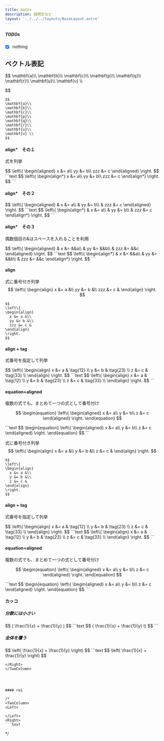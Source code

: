```yaml
---
title: katex
description: 説明文など
layout: '../../../layouts/BaseLayout.astro'
---
```

 <style>{`

.sl-markdown-content > main > hr:not(:where(.not-content *)) {
  border: none !important;
  border-bottom: 4px double white !important;
  margin-bottom: 14px;
}
 
.sl-markdown-content div.ec-line {
margin-top: 0 !important;
font-size:10px;
}
.sl-markdown-content{
 font-size:15px;
}

.sl-markdown-content p,table,div.expressive-code {
 padding:0em;
 margin-top: 0em !important;
 margin-left: 1em !important;
}

.sl-markdown-content p {
 text-indent: 1em;
}
.sl-markdown-content li p {
  text-indent: 0;
  margin-left:0 !important;
}

.sl-markdown-content ul,ol,li::marker {
 padding-left:2em;
 margin-top: 0em !important;
 margin-left: 1em !important;
}


.sl-markdown-content h3::before {
content: "> ";
} 
.sl-markdown-content h4::before {
content: ">> ";
} 
.sl-markdown-content h5::before {
content: ">>> ";
} 
.sl-markdown-content h6::before {
content: ">>>> ";
} 

h1,h2,h3,h4,h5,h6 {
 margin-top: 1em !important;

}

figure pre {
 margin-top: 0.4em !important;
}
.sl-markdown-content h1 {
 font-size:27px;
 text-decoration: underline;
 font-weight: bold
}

.sl-markdown-content h2 {
 font-size:26px;
 font-weight: normal;
 text-decoration: underline;
}

.sl-markdown-content h3 {
 font-size:24px;
 font-weight: normal;
 font-style: italic;
 text-decoration: underline;
}

.sl-markdown-content h4 {
 font-size:22px;
 font-weight: normal;
 font-style: italic; 
 text-decoration: underline;
 margin-top: 2px;
}
.sl-markdown-content h5 {
 font-size:18px;
 font-weight: bold;
 font-style: italic; 
 text-decoration: underline;
}
.sl-markdown-content h6 {
 font-size:15px;
 font-weight: bold;
 font-style: italic; 
 text-decoration: underline;
}

.sl-markdown-content th {
 font-size:13px;
}
.sl-markdown-content td {
 font-size:13px;
}
`}</style>


<TimeStamp fileUrl={import.meta.url} />

##### TODOs

 - [x] nothing


## ベクトル表記
<TwoColumn>
<Left>
$$
\mathbf{a}\\
\mathbf{b}\\
\mathbf{c}\\
\mathbf{p}\\
\mathbf{q}\\
\mathbf{r}\\
\mathbf{u}\\
\mathbf{v} \\

$$
</Left>
<Right>
```text
$$
\mathbf{a}\\
\mathbf{b}\\
\mathbf{c}\\
\mathbf{p}\\
\mathbf{q}\\
\mathbf{r}\\
\mathbf{u}\\
\mathbf{v} \\
$$
```
</Right>
</TwoColumn>


#### align*　その１
式を列挙

<TwoColumn>
<Left>
$$
\left\{
\begin{aligned}
   x &= a\\
  yy &= b\\
 zzz &= c
\end{aligned}
\right.
$$
</Left>
<Right>
```text
$$
\left\{
\begin{align*}
  x &= a\\
 yy &= b\\
zzz &= c
\end{align*}
\right.
$$
```
</Right>
</TwoColumn>


#### align*　その２
<TwoColumn>
<Left>
$$
\left\{
\begin{aligned}
  & x   &= a\\
  & yy  &= b\\
  & zzz &= c
\end{aligned}
\right.
$$
</Left>
<Right>
```text
$$
\left\{
\begin{align*}
  & x   &= a\\
  & yy  &= b\\
  & zzz &= c
\end{align*}
\right.
$$
```
</Right>
</TwoColumn>

#### align*　その３
偶数個目の&はスペースを入れることを利用

<TwoColumn>
<Left>
$$
\left\{
\begin{aligned}
  & x   &= &&a\\
  & yy  &= &&b\\
  & zzz &= &&c
\end{aligned}
\right.
$$
</Left>
<Right>
```text
$$
\left\{
\begin{align*}
  & x   &= &&a\\
  & yy  &= &&b\\
  & zzz &= &&c
\end{align*}
\right.
$$
```
</Right>
</TwoColumn>


#### align
式に番号付き列挙
<TwoColumn>
<Left>
$$
\left\{
\begin{align}
  x &= a &\\
  yy &= b &\\
  zzz &= c &
\end{align}
\right.
$$
</Left>
<Right>
```text
$$
\left\{
\begin{align}
  x &= a &\\
  yy &= b &\\
  zzz &= c &
\end{align}
\right.
$$
```
</Right>
</TwoColumn>


#### align + tag
式番号を指定して列挙

<TwoColumn>
<Left>
$$
\left\{
\begin{align}
  x &= a & \tag{12} \\
  y &= b & \tag{23} \\
  z &= c & \tag{33} \\
\end{align}
\right.
$$
</Left>
<Right>
```text
$$
\left\{
\begin{align}
  x &= a & \tag{12} \\
  y &= b & \tag{23} \\
  z &= c & \tag{33} \\
\end{align}
\right.
$$
```
</Right>
</TwoColumn>


#### equation+aligned
複数の式でも、まとめて一つの式として番号付け
<TwoColumn>
<Left>

$$
\begin{equation}
\left\{
\begin{aligned}
  x &= a\\
  y &= b\\
  z &= c
\end{aligned}
\right.
\end{equation}
$$

</Left>
<Right>
```text
$$
\begin{equation}
\left\{
\begin{aligned}
  x &= a\\
  y &= b\\
  z &= c
\end{aligned}
\right.
\end{equation}
$$
```
</Right>
</TwoColumn>



式に番号付き列挙
<TwoColumn>
<Left>
$$
\left\{
\begin{align}
  x &= a &\\
  y &= b &\\
  z &= c &
\end{align}
\right.
$$
</Left>
<Right>
```text
$$
\left\{
\begin{align}
  x &= a &\\
  y &= b &\\
  z &= c &
\end{align}
\right.
$$
```
</Right>
</TwoColumn>


#### align + tag
式番号を指定して列挙

<TwoColumn>
<Left>
$$
\left\{
\begin{align}
  x &= a & \tag{12} \\
  y &= b & \tag{23} \\
  z &= c & \tag{33} \\
\end{align}
\right.
$$
</Left>
<Right>
```text
$$
\left\{
\begin{align}
  x &= a & \tag{12} \\
  y &= b & \tag{23} \\
  z &= c & \tag{33} \\
\end{align}
\right.
$$
```
</Right>
</TwoColumn>


#### equation+aligned
複数の式でも、まとめて一つの式として番号付け
<TwoColumn>
<Left>

$$
\begin{equation}
\left\{
\begin{aligned}
  x &= a\\
  y &= b\\
  z &= c
\end{aligned}
\right.
\end{equation}
$$

</Left>
<Right>
```text
$$
\begin{equation}
\left\{
\begin{aligned}
  x &= a\\
  y &= b\\
  z &= c
\end{aligned}
\right.
\end{equation}
$$
```
</Right>
</TwoColumn>


#### カッコ

##### 分数には小さい
<TwoColumn>
<Left>
$$
(
\frac{1}{x} + \frac{1}{y}
)
$$

</Left>
<Right>
```text
$$
(
\frac{1}{x} + \frac{1}{y}
t)
$$
```
</Right>
</TwoColumn>

##### 全体を覆う
<TwoColumn>
<Left>
$$
\left(
\frac{1}{x} + \frac{1}{y}
\right)
$$
</Left>
<Right>
```text
$$
\left(
\frac{1}{x} + \frac{1}{y}
\right)
$$

```
</Right>
</TwoColumn>




#### rei 

/*
<TwoColumn>
<Left>

</Left>
<Right>
```text

```
</Right>
</TwoColumn>
*/



